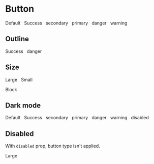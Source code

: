 
<Meta title="Components/Buttons/Overview" />

# Button

<p-button>Default</p-button>
&nbsp;
<p-button type="success">Success</p-button>
&nbsp;
<p-button type="secondary">secondary</p-button>
&nbsp;
<p-button type="primary">primary</p-button>
&nbsp;
<p-button type="danger">danger</p-button>
&nbsp;
<p-button type="warning">warning</p-button>

## Outline

<p-button outline type="success">Success</p-button>
&nbsp;
<p-button outline type="danger">danger</p-button>

## Size

<p-button large type="success">Large</p-button>
&nbsp;
<p-button small type="secondary">Small</p-button>

<div style={{width: "400px"}}>
    <p-button block type="secondary">Block</p-button>
</div>

## Dark mode

<div style={{padding: '10px', boxSizing: "border-box", width: "100%", background: "#41403e"}}>
    <p-button dark>Default</p-button>
    &nbsp;
    <p-button dark type="success">Success</p-button>
    &nbsp;
    <p-button dark type="secondary">secondary</p-button>
    &nbsp;
    <p-button dark type="primary">primary</p-button>
    &nbsp;
    <p-button dark type="danger">danger</p-button>
    &nbsp;
    <p-button dark type="warning">warning</p-button>
    &nbsp;
    <p-button dark disabled type="warning">disabled</p-button>
</div>

## Disabled

With `disabled` prop, button type isn't applied.

<p-button disabled type="success">Large</p-button>
